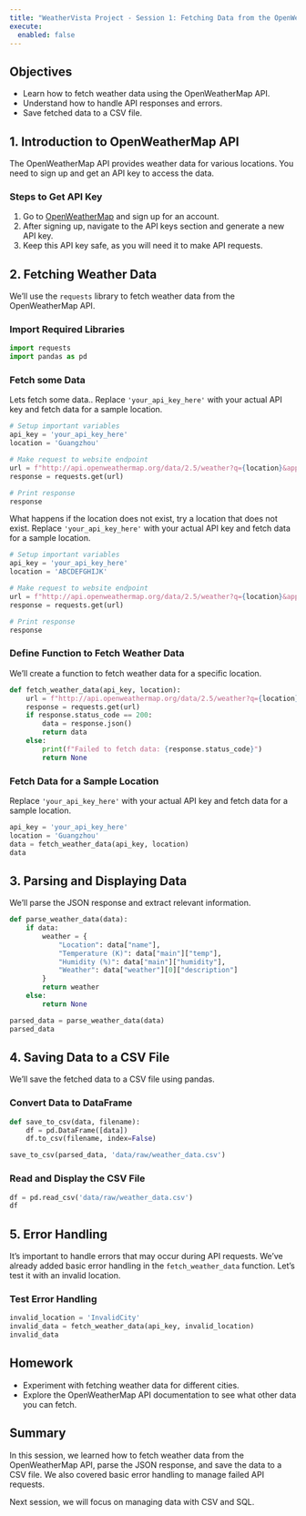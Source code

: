 ```yaml
---
title: "WeatherVista Project - Session 1: Fetching Data from the OpenWeatherMap API"
execute: 
  enabled: false
---
```


## Objectives
- Learn how to fetch weather data using the OpenWeatherMap API.
- Understand how to handle API responses and errors.
- Save fetched data to a CSV file.

## 1. Introduction to OpenWeatherMap API
The OpenWeatherMap API provides weather data for various locations. You need to sign up and get an API key to access the data.

### Steps to Get API Key
1. Go to [OpenWeatherMap](https://home.openweathermap.org/users/sign_up) and sign up for an account.
2. After signing up, navigate to the API keys section and generate a new API key.
3. Keep this API key safe, as you will need it to make API requests.

## 2. Fetching Weather Data
We'll use the `requests` library to fetch weather data from the OpenWeatherMap API.

### Import Required Libraries
```python
import requests
import pandas as pd
```


### Fetch some Data
Lets fetch some data..  Replace `'your_api_key_here'` with your actual API key and fetch data for a sample location.

```python
# Setup important variables
api_key = 'your_api_key_here'
location = 'Guangzhou'

# Make request to website endpoint
url = f"http://api.openweathermap.org/data/2.5/weather?q={location}&appid={api_key}"
response = requests.get(url)

# Print response
response
```

What happens if the location does not exist, try a location that does not exist. Replace `'your_api_key_here'` with your actual API key and fetch data for a sample location.

```python
# Setup important variables
api_key = 'your_api_key_here'
location = 'ABCDEFGHIJK'

# Make request to website endpoint
url = f"http://api.openweathermap.org/data/2.5/weather?q={location}&appid={api_key}"
response = requests.get(url)

# Print response
response
```


### Define Function to Fetch Weather Data
We'll create a function to fetch weather data for a specific location.

```python
def fetch_weather_data(api_key, location):
    url = f"http://api.openweathermap.org/data/2.5/weather?q={location}&appid={api_key}"
    response = requests.get(url)
    if response.status_code == 200:
        data = response.json()
        return data
    else:
        print(f"Failed to fetch data: {response.status_code}")
        return None
```

### Fetch Data for a Sample Location
Replace `'your_api_key_here'` with your actual API key and fetch data for a sample location.

```python
api_key = 'your_api_key_here'
location = 'Guangzhou'
data = fetch_weather_data(api_key, location)
data
```

## 3. Parsing and Displaying Data
We'll parse the JSON response and extract relevant information.

```python
def parse_weather_data(data):
    if data:
        weather = {
            "Location": data["name"],
            "Temperature (K)": data["main"]["temp"],
            "Humidity (%)": data["main"]["humidity"],
            "Weather": data["weather"][0]["description"]
        }
        return weather
    else:
        return None

parsed_data = parse_weather_data(data)
parsed_data
```

## 4. Saving Data to a CSV File
We'll save the fetched data to a CSV file using pandas.

### Convert Data to DataFrame
```python
def save_to_csv(data, filename):
    df = pd.DataFrame([data])
    df.to_csv(filename, index=False)

save_to_csv(parsed_data, 'data/raw/weather_data.csv')
```

### Read and Display the CSV File
```python
df = pd.read_csv('data/raw/weather_data.csv')
df
```

## 5. Error Handling
It's important to handle errors that may occur during API requests. We've already added basic error handling in the `fetch_weather_data` function. Let's test it with an invalid location.

### Test Error Handling
```python
invalid_location = 'InvalidCity'
invalid_data = fetch_weather_data(api_key, invalid_location)
invalid_data
```

## Homework
- Experiment with fetching weather data for different cities.
- Explore the OpenWeatherMap API documentation to see what other data you can fetch.

## Summary
In this session, we learned how to fetch weather data from the OpenWeatherMap API, parse the JSON response, and save the data to a CSV file. We also covered basic error handling to manage failed API requests.

Next session, we will focus on managing data with CSV and SQL.